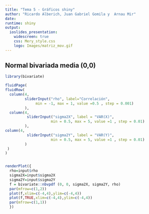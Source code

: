 ```yaml
---
title: "Tema 5 - Gráficos shiny"
author: "Ricardo Alberich, Juan Gabriel Gomila y  Arnau Mir"
date: 
runtime: shiny
output: 
  ioslides_presentation:
    widescreen: true
    css: Mery_style.css
    logo: Images/matriz_mov.gif
---
```



## Normal bivariada  media (0,0)


```r

library(bivariate)

fluidPage(
fluidRow(
  column(4,
         sliderInput("rho", label="Correlación",
              min = -1, max = 1, value =0.5 , step = 0.001)
         ),
  column(4,
          sliderInput("sigma2X", label = "VAR(X)",
                     min = 0.5, max = 5, value =1 , step = 0.01)
         ),
column(4,
          sliderInput("sigma2Y", label = "VAR(Y)",
                     min = 0.5, max = 5, value =1 , step = 0.01)
         )
 )
)


renderPlot({
  rho=input$rho
  sigma2X=input$sigma2X
  sigma2Y=input$sigma2Y
  f = bivariate::nbvpdf (0, 0, sigma2X, sigma2Y, rho)
  par(mfrow=c(1,2))
  plot(f,xlim=c(-4,4),ylim=c(-4,4))
  plot(f,TRUE,xlim=c(-4,4),ylim=c(-4,4))
  par(mfrow=c(1,1))
  })

```





